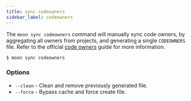 ```yaml
---
title: sync codeowners
sidebar_label: codeowners
---
```



<VersionLabel version="1.8.0" header />

The `moon sync codeowners` command will manually sync code owners, by aggregating all owners from
projects, and generating a single `CODEOWNERS` file. Refer to the official
[code owners](../../guides/codeowners) guide for more information.

```shell
$ moon sync codeowners
```

### Options

- `--clean` - Clean and remove previously generated file.
- `--force` - Bypass cache and force create file.
